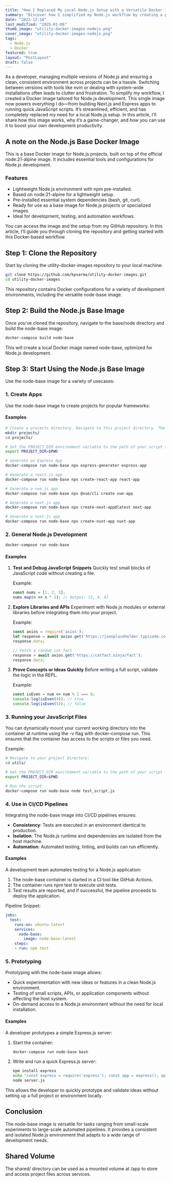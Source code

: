 ```yaml
---
title: "How I Replaced My Local Node.js Setup with a Versatile Docker Image"
summary: "Discover how I simplified my Node.js workflow by creating a powerful Docker image. From building Next.js and Express apps to running JavaScript scripts on the fly, this image does it all. No more local installations or managing nvm—my development is now faster, cleaner, and fully containerized."
date: "2022-12-14"
last_modified: "2025-01-06"
thumb_image: "utility-docker-images-nodejs.png"
cover_image: "utility-docker-images-nodejs.png"
tags:
  - Node.js
  - Docker
featured: true
layout: "PostLayout"
draft: false
---
```


As a developer, managing multiple versions of Node.js and ensuring a clean, consistent environment across projects can be a hassle. Switching between versions with tools like nvm or dealing with system-wide installations often leads to clutter and frustration. 
To simplify my workflow, I created a Docker image tailored for Node.js development. This single image now powers everything I do—from building Next.js and Express apps to running quick JavaScript scripts. It’s streamlined, efficient, and has completely replaced my need for a local Node.js setup. In this article, I’ll share how this image works, why it’s a game-changer, and how you can use it to boost your own development productivity.

## A note on the Node.js Base Docker Image

This is a base Docker image for Node.js projects, built on top of the official <LabelHighlight>node:21-alpine</LabelHighlight> image. It includes essential tools and configurations for Node.js development.

### Features

- Lightweight Node.js environment with npm pre-installed.
- Based on <LabelHighlight>node:21-alpine</LabelHighlight> for a lightweight setup.
- Pre-installed essential system dependencies (<LabelHighlight>bash</LabelHighlight>, <LabelHighlight>git</LabelHighlight>, <LabelHighlight>curl</LabelHighlight>).
- Ready for use as a base image for Node.js projects or specialized images.
- Ideal for development, testing, and automation workflows.

You can access the image and the setup from my GitHub repository. In this article, I’ll guide you through cloning the repository and getting started with this Docker-based workflow.

## Step 1: Clone the Repository

Start by cloning the utility-docker-images repository to your local machine:

```bash
git clone https://github.com/kpvarma/utility-docker-images.git
cd utility-docker-images
```

This repository contains Docker configurations for a variety of development environments, including the versatile node-base image.

## Step 2: Build the Node.js Base Image

Once you’ve cloned the repository, navigate to the base/node directory and build the node-base image:

```bash
docker-compose build node-base
```

This will create a local Docker image named node-base, optimized for Node.js development.

## Step 3: Start Using the Node.js Base Image

Use the node-base image for a variety of usecases:

### 1. Create Apps

Use the node-base image to create projects for popular frameworks:

#### Examples

```bash
# Create a projects directory. Navigate to this project directory. The apps will be created in this projects directory 
mkdir projects/ 
cd projects/ 

# Set the PROJECT_DIR environment variable to the path of your script (PWD: Present Working Directory, in this case)
export PROJECT_DIR=$PWD

# Generate an Express App
docker-compose run node-base npx express-generator express-app

# Generate a react.js app
docker-compose run node-base npx create-react-app react-app

# Generate a vue.js app
docker-compose run node-base npx @vue/cli create vue-app

# Generate a next.js app
docker-compose run node-base npx create-next-app@latest next-app

# Generate a nuxt.js app
docker-compose run node-base npx create-nuxt-app nuxt-app
```

### 2. General Node.js Development

```bash
docker-compose run node-base
```

#### Examples
1. **Test and Debug JavaScript Snippets**
   Quickly test small blocks of JavaScript code without creating a file.

   Example:
   ```javascript
   const nums = [1, 2, 3];
   nums.map(n => n * 2); // Output: [2, 4, 6]
   ```

2. **Explore Libraries and APIs**
   Experiment with Node.js modules or external libraries before integrating them into your project.

   Example:
   ```javascript
   const axios = require('axios');
   let response = await axios.get('https://jsonplaceholder.typicode.com/posts/1');
   response.data;

   // Fetch a random cat fact
   response = await axios.get('https://catfact.ninja/fact');
   response.data;
   ```

3. **Prove Concepts or Ideas Quickly**
   Before writing a full script, validate the logic in the REPL.

   Example:
   ```javascript
   const isEven = num => num % 2 === 0;
   console.log(isEven(4)); // true
   console.log(isEven(5)); // false
   ```

### 3. Running your JavaScript Files

You can dynamically mount your current working directory into the container at runtime using the <LabelHighlight>-v</LabelHighlight> flag with <LabelHighlight>docker-compose run</LabelHighlight>. This ensures that the container has access to the scripts or files you need.

Example:
```bash
# Navigate to your project directory:
cd utils/

# Set the PROJECT_DIR environment variable to the path of your script
export PROJECT_DIR=$PWD

# Run the script
docker-compose run node-base node test_script.js
```

### 4. Use in CI/CD Pipelines

Integrating the node-base image into CI/CD pipelines ensures:

- **Consistency**: Tests are executed in an environment identical to production.
- **Isolation**: The Node.js runtime and dependencies are isolated from the host machine.
- **Automation**: Automated testing, linting, and builds can run efficiently.

#### Examples

A development team automates testing for a Node.js application:

1. The node-base container is started in a CI tool like GitHub Actions.
2. The container runs <LabelHighlight>npm test</LabelHighlight> to execute unit tests.
3. Test results are reported, and if successful, the pipeline proceeds to deploy the application.

Pipeline Snippet:
```yaml
jobs:
  test:
    runs-on: ubuntu-latest
    services:
      node-base:
        image: node-base:latest
    steps:
    - run: npm test
```

### 5. Prototyping

Prototyping with the node-base image allows:

- Quick experimentation with new ideas or features in a clean Node.js environment.
- Testing of small scripts, APIs, or application components without affecting the host system.
- On-demand access to a Node.js environment without the need for local installation.

#### Examples

A developer prototypes a simple Express.js server:
1. Start the container:
   ```bash
   docker-compose run node-base bash
   ```

2. Write and run a quick Express.js server:
   ```bash
   npm install express
   echo "const express = require('express'); const app = express(); app.get('/', (req, res) => res.send('Hello!')); app.listen(3000);" > server.js
   node server.js
   ```

This allows the developer to quickly prototype and validate ideas without setting up a full project or environment locally.

## Conclusion

The node-base image is versatile for tasks ranging from small-scale experiments to large-scale automated pipelines. It provides a consistent and isolated Node.js environment that adapts to a wide range of development needs.

## Shared Volume
The <LabelHighlight>shared/</LabelHighlight> directory can be used as a mounted volume at <LabelHighlight>/app</LabelHighlight> to store and access project files across services.
